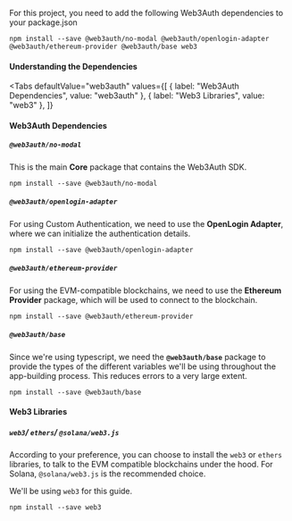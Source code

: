 
For this project, you need to add the following Web3Auth dependencies to your package.json

```shell
npm install --save @web3auth/no-modal @web3auth/openlogin-adapter @web3auth/ethereum-provider @web3auth/base web3
```

#### Understanding the Dependencies

<Tabs
defaultValue="web3auth"
values={[
  { label: "Web3Auth Dependencies", value: "web3auth" },
  { label: "Web3 Libraries", value: "web3" },
]}
>
<TabItem value="web3auth">

#### Web3Auth Dependencies

##### `@web3auth/no-modal`

This is the main **Core** package that contains the Web3Auth SDK.

```shell
npm install --save @web3auth/no-modal
```

##### `@web3auth/openlogin-adapter`

For using Custom Authentication, we need to use the **OpenLogin Adapter**, where we can initialize the authentication details.

```shell
npm install --save @web3auth/openlogin-adapter
```

##### `@web3auth/ethereum-provider`

For using the EVM-compatible blockchains, we need to use the **Ethereum Provider** package, which will be used to connect to the blockchain.

```shell
npm install --save @web3auth/ethereum-provider
```

##### `@web3auth/base`

Since we're using typescript, we need the **`@web3auth/base`** package to provide the types of the different variables we'll be using throughout the
app-building process. This reduces errors to a very large extent.

```shell
npm install --save @web3auth/base
```

</TabItem>
<TabItem value="web3">

#### Web3 Libraries

##### `web3`/ `ethers`/ `@solana/web3.js`

According to your preference, you can choose to install the `web3` or `ethers` libraries, to talk to the EVM compatible blockchains under the hood.
For Solana, `@solana/web3.js` is the recommended choice.

We'll be using `web3` for this guide.

```shell
npm install --save web3
```

</TabItem>

</Tabs>
